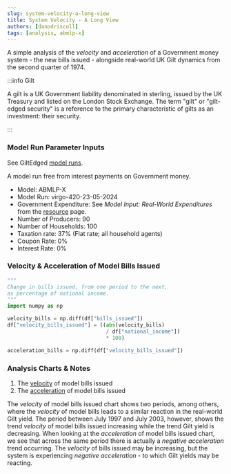 ```yaml
---
slug: system-velocity-a-long-view
title: System Velocity - A Long View
authors: [danodriscoll]
tags: [analysis, abmlp-x]
---
```


A simple analysis of the *velocity* and *acceleration* of a Government money system - the new bills issued - alongside real-world UK Gilt dynamics from the second quarter of 1974.

<!--truncate-->

:::info Gilt

A gilt is a UK Government liability denominated in sterling, issued by the UK Treasury and listed on the London Stock Exchange. The term "gilt" or "gilt-edged security" is a reference to the primary characteristic of gilts as an investment: their security.

:::

### Model Run Parameter Inputs

See GiltEdged [model runs](https://docs.google.com/spreadsheets/d/e/2PACX-1vRjjK62BFLfv9bvJb9JLxP0ko_xFBoTSgA0G23Ks4cwArnmkOcT7ik57SPETeLpCQyXMzJM_RCDplop/pubhtml?gid=1130413788&single=true).

A model run free from interest payments on Government money.

- Model: ABMLP-X
- Model Run: virgo-420-23-05-2024
- Government Expenditure: See *Model Input: Real-World Expenditures* from the [resource](/docs/resource/time-series) page.
- Number of Producers: 90
- Number of Households: 100
- Taxation rate: 37% (Flat rate; all household agents)
- Coupon Rate: 0%
- Interest Rate: 0%

### Velocity & Acceleration of Model Bills Issued

```python showLineNumbers title="velocity.py"
"""
Change in bills issued, from one period to the next,
as percentage of national income.
"""
import numpy as np

velocity_bills = np.diff(df["bills_issued"])
df["velocity_bills_issued"] = ((abs(velocity_bills)
                                / df["national_income"])
                                * 100)
```

```python showLineNumbers title="acceleration.py"
acceleration_bills = np.diff(df["velocity_bills_issued"])
```

### Analysis Charts & Notes

1. The [velocity](https://www.data-reports.net/gilt-edged-studio/virgo-420-23-05-2024-analysis-velocity.html) of model bills issued
2. The [acceleration](https://www.data-reports.net/gilt-edged-studio/virgo-420-23-05-2024-analysis-acceleration.html) of model bills issued

The *velocity* of model bills issued chart shows two periods, among others, where the *velocity* of model bills leads to a similar reaction in the real-world Gilt yield. The period between July 1997 and July 2003, however, shows the trend *velocity* of model bills issued increasing while the trend Gilt yield is decreasing. When looking at the *acceleration* of model bills issued chart, we see that across the same period there is actually a *negative acceleration* trend occurring. The *velocity* of bills issued may be increasing, but the system is experiencing *negative acceleration* - to which Gilt yields may be reacting.
